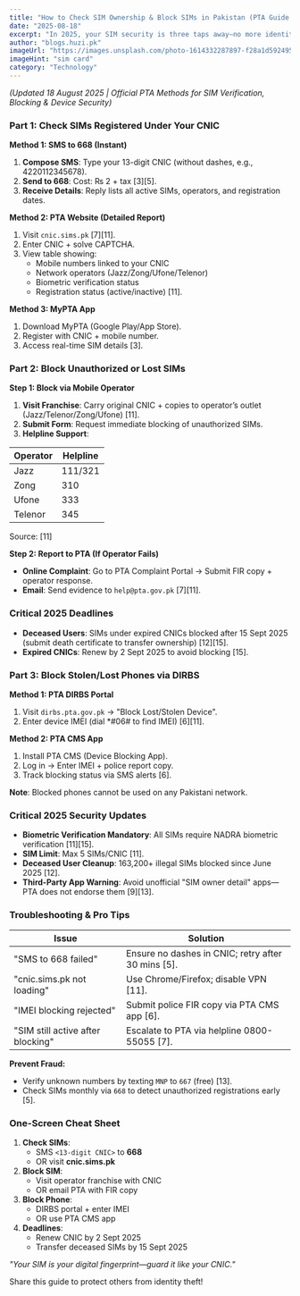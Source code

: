 ```yaml
---
title: "How to Check SIM Ownership & Block SIMs in Pakistan (PTA Guide 2025)"
date: "2025-08-18"
excerpt: "In 2025, your SIM security is three taps away—no more identity theft, no more ghost connections."
author: "blogs.huzi.pk"
imageUrl: "https://images.unsplash.com/photo-1614332287897-f28a1d592495?q=80&w=600&h=400&auto=format&fit=crop"
imageHint: "sim card"
category: "Technology"
---
```


*(Updated 18 August 2025 | Official PTA Methods for SIM Verification, Blocking & Device Security)*

### Part 1: Check SIMs Registered Under Your CNIC

**Method 1: SMS to 668 (Instant)**

1.  **Compose SMS**: Type your 13-digit CNIC (without dashes, e.g., 4220112345678).
2.  **Send to 668**: Cost: ₨ 2 + tax [3][5].
3.  **Receive Details**: Reply lists all active SIMs, operators, and registration dates.

**Method 2: PTA Website (Detailed Report)**

1.  Visit `cnic.sims.pk` [7][11].
2.  Enter CNIC + solve CAPTCHA.
3.  View table showing:
    -   Mobile numbers linked to your CNIC
    -   Network operators (Jazz/Zong/Ufone/Telenor)
    -   Biometric verification status
    -   Registration status (active/inactive) [11].

**Method 3: MyPTA App**

1.  Download MyPTA (Google Play/App Store).
2.  Register with CNIC + mobile number.
3.  Access real-time SIM details [3].

### Part 2: Block Unauthorized or Lost SIMs

**Step 1: Block via Mobile Operator**

1.  **Visit Franchise**: Carry original CNIC + copies to operator’s outlet (Jazz/Telenor/Zong/Ufone) [11].
2.  **Submit Form**: Request immediate blocking of unauthorized SIMs.
3.  **Helpline Support**:

| Operator | Helpline     |
|----------|--------------|
| Jazz     | 111/321      |
| Zong     | 310          |
| Ufone    | 333          |
| Telenor  | 345          |
Source: [11]

**Step 2: Report to PTA (If Operator Fails)**

-   **Online Complaint**: Go to PTA Complaint Portal → Submit FIR copy + operator response.
-   **Email**: Send evidence to `help@pta.gov.pk` [7][11].

### Critical 2025 Deadlines

-   **Deceased Users**: SIMs under expired CNICs blocked after 15 Sept 2025 (submit death certificate to transfer ownership) [12][15].
-   **Expired CNICs**: Renew by 2 Sept 2025 to avoid blocking [15].

### Part 3: Block Stolen/Lost Phones via DIRBS

**Method 1: PTA DIRBS Portal**

1.  Visit `dirbs.pta.gov.pk` → "Block Lost/Stolen Device".
2.  Enter device IMEI (dial *#06# to find IMEI) [6][11].

**Method 2: PTA CMS App**

1.  Install PTA CMS (Device Blocking App).
2.  Log in → Enter IMEI + police report copy.
3.  Track blocking status via SMS alerts [6].

**Note**: Blocked phones cannot be used on any Pakistani network.

### Critical 2025 Security Updates

-   **Biometric Verification Mandatory**: All SIMs require NADRA biometric verification [11][15].
-   **SIM Limit**: Max 5 SIMs/CNIC [11].
-   **Deceased User Cleanup**: 163,200+ illegal SIMs blocked since June 2025 [12].
-   **Third-Party App Warning**: Avoid unofficial "SIM owner detail" apps—PTA does not endorse them [9][13].

### Troubleshooting & Pro Tips

| Issue                           | Solution                                        |
|---------------------------------|-------------------------------------------------|
| "SMS to 668 failed"             | Ensure no dashes in CNIC; retry after 30 mins [5]. |
| "cnic.sims.pk not loading"      | Use Chrome/Firefox; disable VPN [11].           |
| "IMEI blocking rejected"        | Submit police FIR copy via PTA CMS app [6].     |
| "SIM still active after blocking" | Escalate to PTA via helpline 0800-55055 [7].   |

**Prevent Fraud:**

-   Verify unknown numbers by texting `MNP` to `667` (free) [13].
-   Check SIMs monthly via `668` to detect unauthorized registrations early [5].

### One-Screen Cheat Sheet

1.  **Check SIMs**:
    -   SMS `<13-digit CNIC>` to **668**
    -   OR visit **cnic.sims.pk**
2.  **Block SIM**:
    -   Visit operator franchise with CNIC
    -   OR email PTA with FIR copy
3.  **Block Phone**:
    -   DIRBS portal + enter IMEI
    -   OR use PTA CMS app
4.  **Deadlines**:
    -   Renew CNIC by 2 Sept 2025
    -   Transfer deceased SIMs by 15 Sept 2025

*"Your SIM is your digital fingerprint—guard it like your CNIC."*

Share this guide to protect others from identity theft!
